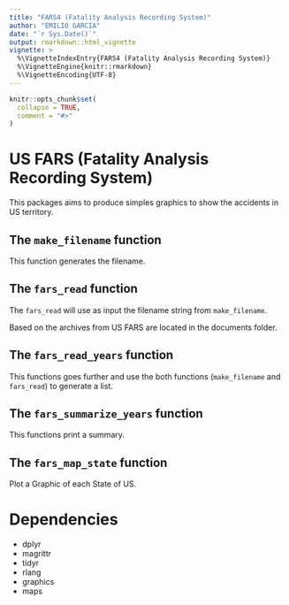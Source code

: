 ```yaml
---
title: "FARS4 (Fatality Analysis Recording System)"
author: "EMILIO GARCIA"
date: "`r Sys.Date()`"
output: rmarkdown::html_vignette
vignette: >
  %\VignetteIndexEntry{FARS4 (Fatality Analysis Recording System)}
  %\VignetteEngine{knitr::rmarkdown}
  %\VignetteEncoding{UTF-8}
---
```


```r
knitr::opts_chunk$set(
  collapse = TRUE,
  comment = "#>"
)
```

# US FARS (Fatality Analysis Recording System)

This packages aims to produce simples graphics to show the accidents in US territory.

## The `make_filename` function

This function generates the filename.

## The `fars_read` function

The `fars_read` will use as input the filename string from `make_filename`.

Based on the archives from US FARS are located in the documents folder.

## The `fars_read_years` function

This functions goes further and use the both functions (`make_filename` and `fars_read`) to generate a list.

## The `fars_summarize_years` function

This functions print a summary.

## The `fars_map_state` function

Plot a Graphic of each State of US.

# Dependencies

* dplyr
* magrittr
* tidyr
* rlang
* graphics
* maps
